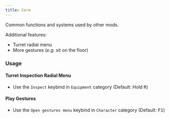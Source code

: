 ```yaml
---
title: Core
---
```


Common functions and systems used by other mods.

Additional features:

- Turret radial menu
- More gestures (_e.g._ sit on the floor)

### Usage

#### Turret Inspection Radial Menu

- Use the `Inspect` keybind in `Equipment` category (Default: Hold <kbd>R</kbd>)

#### Play Gestures

- Use the `Open gestures menu` keybind in `Character` category (Default: <kbd>F1</kbd>)
